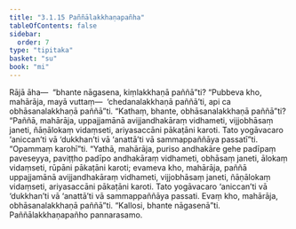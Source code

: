 ```yaml
---
title: "3.1.15 Paññālakkhaṇapañha"
tableOfContents: false
sidebar:
  order: 7
type: "tipitaka"
basket: "su"
book: "mi"
---
```



<DynamicBreadcrumb />

<Division number="38" book="mi">

<Paragraph number="168" book="mi">
Rājā āha—  “bhante nāgasena, kiṃlakkhaṇā paññā”ti? “Pubbeva kho, mahārāja, mayā vuttaṃ—  ‘chedanalakkhaṇā paññā’ti, api ca obhāsanalakkhaṇā paññā”ti. “Kathaṃ, bhante, obhāsanalakkhaṇā paññā”ti? “Paññā, mahārāja, uppajjamānā avijjandhakāraṃ vidhameti, vijjobhāsaṃ janeti, ñāṇālokaṃ vidaṃseti, ariyasaccāni pākaṭāni karoti. Tato yogāvacaro ‘aniccan’ti vā ‘dukkhan’ti vā ‘anattā’ti vā sammappaññāya passatī”ti.
</Paragraph>

<Paragraph number="169" book="mi">
“Opammaṃ karohī”ti. “Yathā, mahārāja, puriso andhakāre gehe padīpaṃ paveseyya, paviṭṭho padīpo andhakāraṃ vidhameti, obhāsaṃ janeti, ālokaṃ vidaṃseti, rūpāni pākaṭāni karoti; evameva kho, mahārāja, paññā uppajjamānā avijjandhakāraṃ vidhameti, vijjobhāsaṃ janeti, ñāṇālokaṃ vidaṃseti, ariyasaccāni pākaṭāni karoti. Tato yogāvacaro ‘aniccan’ti vā ‘dukkhan’ti vā ‘anattā’ti vā sammappaññāya passati. Evaṃ kho, mahārāja, obhāsanalakkhaṇā paññā”ti.
</Paragraph>

<Paragraph number="170" book="mi">
“Kallosi, bhante nāgasenā”ti.

</Paragraph>
</Division>

<Paragraph number="171" type="center" book="mi">
Paññālakkhaṇapañho pannarasamo.
</Paragraph>